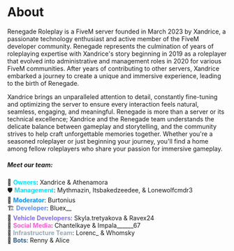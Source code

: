 # About

Renegade Roleplay is a FiveM server founded in March 2023 by Xandrice, a passionate technology enthusiast and active member of the FiveM developer community. Renegade represents the culmination of years of roleplaying expertise with Xandrice's story beginning in 2019 as a roleplayer that evolved into administrative and management roles in 2020 for various FiveM communities. After years of contributing to other servers, Xandrice embarked a journey to create a unique and immersive experience, leading to the birth of Renegade. 

Xandrice brings an unparalleled attention to detail, constantly fine-tuning and optimizing the server to ensure every interaction feels natural, seamless, engaging, and meaningful. Renegade is more than a server or its technical excellence; Xandrice and the Renegade team understands the delicate balance between gameplay and storytelling, and the community strives to help craft unforgettable memories together.  Whether you're a seasoned roleplayer or just beginning your journey, you'll find a home among fellow roleplayers who share your passion for immersive gameplay.

##### Meet our team:
👑 <font color="#00e5ff"> **Owners**</font>: Xandrice & Athenamora\
🛡️ <font color="#00e5ff"> **Management**</font>: Mythmazin, Itsbakedzeedee, & Lonewolfcmdr3\
🔨 <font color="#0097ff"> **Moderator**</font>: Burtonius\
🏗️ <font color="#5b91f6"> **Developer**</font>: Bluex__\
🚗 <font color="#896bff"> **Vehicle Developers**</font>: Skyla.tretyakova & Ravex24\
📲 <font color="#ff5dd6"> **Social Media**</font>: Chantelkaye & Impala______67\
🔧 <font color="#99A8B4"> **Infrastructure Team**</font>: Lorenc_ & Whomsky\
🤖 <font color="#30628E"> **Bots**</font>: Renny & Alice